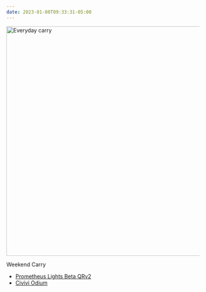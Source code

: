 ```yaml
---
date: 2023-01-08T09:33:31-05:00
---
```


<Image
  src="/img/edc-2023-01-07.jpg"
  width="800"
  height="600"
  alt="Everyday carry"
/>

Weekend Carry

- [Prometheus Lights Beta QRv2](https://darksucks.com/products/beta-qrv2-quick-release-keychain-flashlight-4)
- [Civivi Odium](https://www.bladehq.com/cat--Odium--3846)
